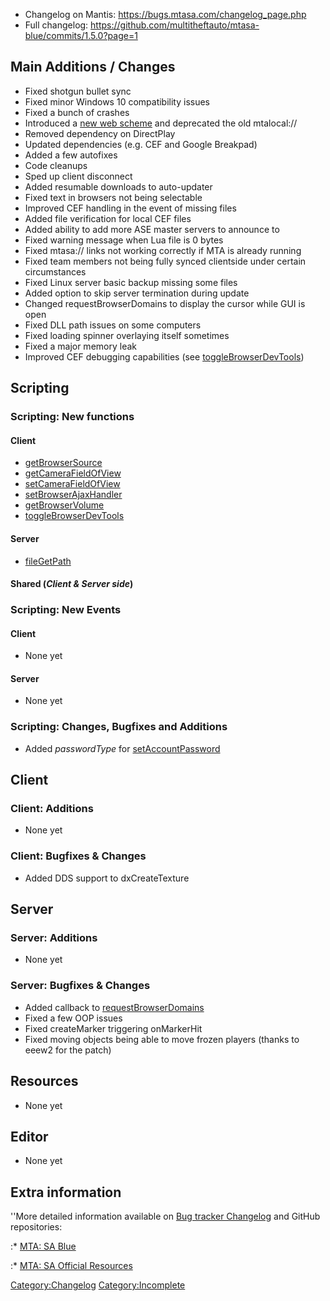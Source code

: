 {{Changelogs}}


* Changelog on Mantis: https://bugs.mtasa.com/changelog_page.php
* Full changelog: https://github.com/multitheftauto/mtasa-blue/commits/1.5.0?page=1

== Main Additions / Changes ==
* Fixed shotgun bullet sync
* Fixed minor Windows 10 compatibility issues
* Fixed a bunch of crashes
* Introduced a [[/Local_Scheme_Handler.md|new web scheme]] and deprecated the old mtalocal://
* Removed dependency on DirectPlay
* Updated dependencies (e.g. CEF and Google Breakpad)
* Added a few autofixes
* Code cleanups
* Sped up client disconnect
* Added resumable downloads to auto-updater
* Fixed text in browsers not being selectable
* Improved CEF handling in the event of missing files
* Added file verification for local CEF files
* Added ability to add more ASE master servers to announce to
* Fixed warning message when Lua file is 0 bytes
* Fixed mtasa:// links not working correctly if MTA is already running
* Fixed team members not being fully synced clientside under certain circumstances
* Fixed Linux server basic backup missing some files
* Added option to skip server termination during update
* Changed requestBrowserDomains to display the cursor while GUI is open
* Fixed DLL path issues on some computers
* Fixed loading spinner overlaying itself sometimes
* Fixed a major memory leak
* Improved CEF debugging capabilities (see [[/toggleBrowserDevTools.md|toggleBrowserDevTools]])

== Scripting ==

=== Scripting: New functions ===

====Client====
*[[/getBrowserSource.md|getBrowserSource]]
*[[/getCameraFieldOfView.md|getCameraFieldOfView]]
*[[/setCameraFieldOfView.md|setCameraFieldOfView]]
*[[/setBrowserAjaxHandler.md|setBrowserAjaxHandler]]
*[[/getBrowserVolume.md|getBrowserVolume]]
*[[/toggleBrowserDevTools.md|toggleBrowserDevTools]]

==== Server ====
*[[/fileGetPath.md|fileGetPath]]

==== Shared (''Client & Server side'') ====

=== Scripting: New Events ===

==== Client ====
* None yet

==== Server ====
* None yet

=== Scripting: Changes, Bugfixes and Additions ===
* Added ''passwordType'' for [[/setAccountPassword.md|setAccountPassword]]

== Client ==

=== Client: Additions ===
* None yet

=== Client: Bugfixes & Changes ===
* Added DDS support to dxCreateTexture

== Server ==

=== Server: Additions ===
* None yet

=== Server: Bugfixes & Changes ===
* Added callback to [[/requestBrowserDomains.md|requestBrowserDomains]]
* Fixed a few OOP issues
* Fixed createMarker triggering onMarkerHit
* Fixed moving objects being able to move frozen players (thanks to eeew2 for the patch)

== Resources ==
* None yet

== Editor ==
* None yet

== Extra information ==
''More detailed information available on [https://bugs.multitheftauto.com/changelog_page.php Bug tracker Changelog] and GitHub repositories:
:* [https://github.com/multitheftauto/mtasa-blue MTA: SA Blue]
:* [https://github.com/multitheftauto/mtasa-resources MTA: SA Official Resources]

[[/Category:Changelog.md|Category:Changelog]]
[[/Category:Incomplete.md|Category:Incomplete]]
